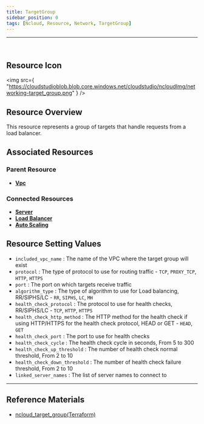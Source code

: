 ```yaml
---
title: TargetGroup
sidebar_position: 0
tags: [Ncloud, Resource, Network, TargetGroup]
---
```


<hr />
<br />

## Resource Icon

<img
    src={
        "https://cloudstudioblob.blob.core.windows.net/cloudstudio/ncloudImg/networking-target_group.png"
    }
/>

## Resource Overview

This resource represents a group of targets that handle requests from a load balancer.

## Associated Resources

### Parent Resource

-   [**Vpc**](https://docs.cstudio.app/en/docs/resource/ncloud/Networking/Vpc)

### Connected Resources

-   [**Server**](https://docs.cstudio.app/en/docs/resource/ncloud/Compute/Server)
-   [**Load Balancer**](https://docs.cstudio.app/en/docs/resource/ncloud/Networking/LoadBalancer)
-   [**Auto Scaling**](https://docs.cstudio.app/en/docs/resource/ncloud/Compute/AutoScaling)


## Resource Setting Values

-   `included_vpc_name` : The name of the VPC where the target group will exist
-   `protocol` : The type of protocol to use for routing traffic - `TCP`, `PROXY_TCP`, `HTTP`, `HTTPS`
-   `port` : The port on which targets receive traffic
-   `algorithm_type` : The type of algorithm to use for Load balancing, RR/SIPHS/LC - `RR`, `SIPHS`, `LC`, `MH`
-   `health_check_protocol` : The protocol to use for health checks, RR/SIPHS/LC - `TCP`, `HTTP`, `HTTPS`
-   `health_check_http_method` : The HTTP method for the health check if using HTTP/HTTPS for the health check protocol, HEAD or GET - `HEAD`, `GET`
-   `health_check_port` : The port to use for health checks
-   `health_check_cycle` : The health check cycle in seconds, From 5 to 300
-   `health_check_up_threshold` : The number of health check normal threshold, From 2 to 10
-   `health_check_down_threshold` : The number of health check failure threshold, From 2 to 10
-   `linked_server_names` : The list of server names to connect to



---

## Reference Materials


-   [ncloud_target_group(Terraform)](https://registry.terraform.io/providers/NaverCloudPlatform/ncloud/latest/en/docs/resources/lb_target_group)
